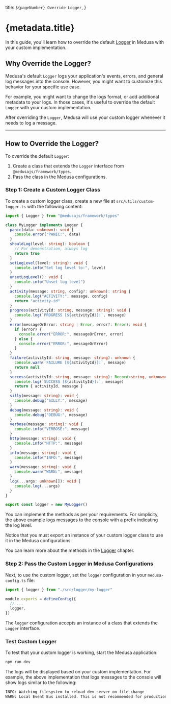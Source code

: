   title: `${pageNumber} Override Logger`,
}

# {metadata.title}

In this guide, you'll learn how to override the default [Logger](../page.mdx) in Medusa with your custom implementation.

## Why Override the Logger?

Medusa's default `Logger` logs your application's events, errors, and general log messages into the console. However, you might want to customize this behavior for your specific use case.

For example, you might want to change the logs format, or add additional metadata to your logs. In those cases, it's useful to override the default `Logger` with your custom implementation.

After overriding the `Logger`, Medusa will use your custom logger whenever it needs to log a message.

---

## How to Override the Logger?

To override the default `Logger`:

1. Create a class that extends the `Logger` interface from `@medusajs/framework/types`.
2. Pass the class in the Medusa configurations.

### Step 1: Create a Custom Logger Class

To create a custom logger class, create a new file at `src/utils/custom-logger.ts` with the following content:

```ts title="src/utils/custom-logger.ts"
import { Logger } from "@medusajs/framework/types"

class MyLogger implements Logger {
  panic(data: unknown): void {
    console.error("PANIC:", data)
  }
  shouldLog(level: string): boolean {
    // For demonstration, always log
    return true
  }
  setLogLevel(level: string): void {
    console.info("Set log level to:", level)
  }
  unsetLogLevel(): void {
    console.info("Unset log level")
  }
  activity(message: string, config?: unknown): string {
    console.log("ACTIVITY:", message, config)
    return "activity-id"
  }
  progress(activityId: string, message: string): void {
    console.log(`PROGRESS [${activityId}]:`, message)
  }
  error(messageOrError: string | Error, error?: Error): void {
    if (error) {
      console.error("ERROR:", messageOrError, error)
    } else {
      console.error("ERROR:", messageOrError)
    }
  }
  failure(activityId: string, message: string): unknown {
    console.warn(`FAILURE [${activityId}]:`, message)
    return null
  }
  success(activityId: string, message: string): Record<string, unknown> {
    console.log(`SUCCESS [${activityId}]:`, message)
    return { activityId, message }
  }
  silly(message: string): void {
    console.debug("SILLY:", message)
  }
  debug(message: string): void {
    console.debug("DEBUG:", message)
  }
  verbose(message: string): void {
    console.info("VERBOSE:", message)
  }
  http(message: string): void {
    console.info("HTTP:", message)
  }
  info(message: string): void {
    console.info("INFO:", message)
  }
  warn(message: string): void {
    console.warn("WARN:", message)
  }
  log(...args: unknown[]): void {
    console.log(...args)
  }
}

export const logger = new MyLogger()
```

You can implement the methods as per your requirements. For simplicity, the above example logs messages to the console with a prefix indicating the log level.

Notice that you must export an instance of your custom logger class to use it in the Medusa configurations.

<Note>

You can learn more about the methods in the [Logger](../page.mdx) chapter.

</Note>

### Step 2: Pass the Custom Logger in Medusa Configurations

Next, to use the custom logger, set the `logger` configuration in your `medusa-config.ts` file:

```ts title="medusa-config.ts"
import { logger } from "./src/logger/my-logger"

module.exports = defineConfig({
  // ...
  logger,
})
```

The `logger` configuration accepts an instance of a class that extends the `Logger` interface.

### Test Custom Logger

To test that your custom logger is working, start the Medusa application:

```bash npm2yarn
npm run dev
```

The logs will be displayed based on your custom implementation. For example, the above implementation that logs messages to the console will show logs similar to the following:

```bash
INFO: Watching filesystem to reload dev server on file change
WARN: Local Event Bus installed. This is not recommended for production.
```
